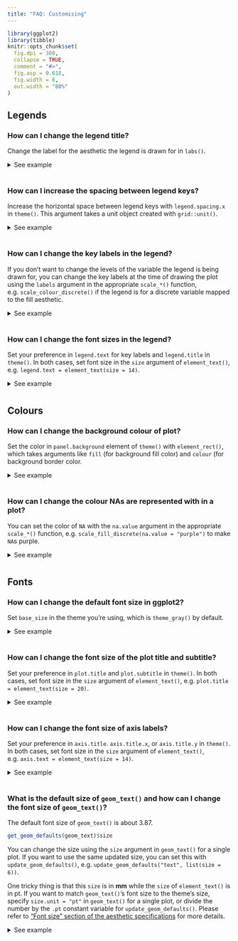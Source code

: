 ```yaml
---
title: "FAQ: Customising"
---
```


```{=html}
<style>
  .content h3 {
    margin-top: -30px !important;
  }
  
  details {
    margin-bottom: 40px;
  }
</style>
```
```r
library(ggplot2)
library(tibble)
knitr::opts_chunk$set(
  fig.dpi = 300, 
  collapse = TRUE, 
  comment = "#>",
  fig.asp = 0.618,
  fig.width = 6,
  out.width = "80%"
)
```

## Legends

### How can I change the legend title?

Change the label for the aesthetic the legend is drawn for in `labs()`.

<details>

<summary>See example</summary>

By default your legend label will be the name of the variable that is mapped to the aesthetic the legend is drawn for.
You can change the title of your legend using `labs()`.

```r
#| fig.alt: "A scatter plot showing the highway miles per gallon on the x-axis
#|  and city miles per gallon on the y-axis. The points are coloured by three
#|  types of drive train, which is displayed in a legend with the title 'Drive
#|  train'."
ggplot(mpg, aes(x = hwy, y = cty, color = drv)) +
  geom_point() +
  labs(color = "Drive train")
```

If a legend is drawn for multiple aesthetics, you'll want to update the title for all of them.

```r
#| fig.alt:
#| - "A scatter plot showing the highway miles per gallon on the x-axis
#|  and city miles per gallon on the y-axis. The point shapes and colours 
#|  indicate three types of drive train. The shapes and colours are displayed in
#|  separate legends titled 'drv' and 'Drive train' respectively."
#| - "A scatter plot showing the highway miles per gallon on the x-axis
#|  and city miles per gallon on the y-axis. The point shapes and colours 
#|  indicate three types of drive train. The shapes and colours are displayed in
#|  a single legend titled 'Drive train'."
#|
# not this
ggplot(mpg, aes(x = hwy, y = cty, color = drv, shape = drv)) +
  geom_point() +
  labs(color = "Drive train")

# but this
ggplot(mpg, aes(x = hwy, y = cty, color = drv, shape = drv)) +
  geom_point() +
  labs(color = "Drive train", shape = "Drive train")
```

</details>

### How can I increase the spacing between legend keys?

Increase the horizontal space between legend keys with `legend.spacing.x` in `theme()`.
This argument takes a unit object created with `grid::unit()`.

<details>

<summary>See example</summary>

If you have a horizontal legend, generally placed on top or bottom of the plot with `legend.position = "top"` or `"bottom"`, you can change the spacing between legend keys with `legend.spacing.x`.
You can supply a unit object to this argument, e.g. `unit(1.0, "cm")` for 1 cm space between legend keys.
See the documentation for `grid::unit()` for more options for units.

```r
#| fig.alt: "A scatter plot showing the highway miles per gallon on the x-axis
#|  and city miles per gallon on the y-axis. The points are coloured by three
#|  types of drive train, which is displayed in a legend at the bottom of the 
#|  plot in a horizontal orientation. Legend elements are spaced widely apart."
ggplot(mpg, aes(x = hwy, y = cty, color = drv)) +
  geom_point() +
  theme(
    legend.position = "bottom", 
    legend.spacing.x = unit(1.0, "cm")
  )
```

For vertical legends changing `legend.spacing.y` changes the space between the legend title and the keys, but not between the keys, e.g. see the large space between the legend title and keys.

```r
#| fig.alt: "A scatter plot showing the highway miles per gallon on the x-axis
#|  and city miles per gallon on the y-axis. The points are coloured by three
#|  types of drive train, which is displayed in a legend at the right of the 
#|  plot. In the legend, there is a large space between the title and keys."
ggplot(mpg, aes(x = hwy, y = cty, color = drv)) +
  geom_point() +
  theme(legend.spacing.y = unit(3.0, "cm"))
```

In order to change the space between the legend keys, you can first make the key size bigger with `legend.key.size` and then remove the grey background color with `legend.key`.

```r
#| fig.alt: "A scatter plot showing the highway miles per gallon on the x-axis
#|  and city miles per gallon on the y-axis. The points are coloured by three
#|  types of drive train, which is displayed in a legend at the right of the 
#|  plot. In the legend, elements are placed widely apart and the title is
#|  to the left of the keys."
ggplot(mpg, aes(x = hwy, y = cty, color = drv)) +
  geom_point() +
  theme(
    legend.key.size = unit(1.5, "cm"),
    legend.key = element_rect(color = NA, fill = NA)
  )
```

Note that the legend title is no longer aligned with the keys with this approach.
You can also shift it over with the `hjust` setting of `legend.title`.

```r
#| fig.alt: "A scatter plot showing the highway miles per gallon on the x-axis
#|  and city miles per gallon on the y-axis. The points are coloured by three
#|  types of drive train, which is displayed in a legend at the right of the 
#|  plot. In the legend, elements are placed widely apart and the title is
#|  aligned with the keys."
ggplot(mpg, aes(x = hwy, y = cty, color = drv)) +
  geom_point() +
  theme(
    legend.key.size = unit(1.5, "cm"),
    legend.key = element_rect(color = NA, fill = NA),
    legend.title = element_text(hjust = 0.5)
  )
```

</details>

### How can I change the key labels in the legend?

If you don't want to change the levels of the variable the legend is being drawn for, you can change the key labels at the time of drawing the plot using the `labels` argument in the appropriate `scale_*()` function, e.g. `scale_colour_discrete()` if the legend is for a discrete variable mapped to the fill aesthetic.

<details>

<summary>See example</summary>

The `labels` argument of `scale_*` functions takes named vectors, which what we would recommend using for relabeling keys in a legend.
Using named lists allows you to declare explicitly which label is assigned to which level, without having to keep track of level order.

```r
#| fig.alt: "A scatter plot showing the highway miles per gallon on the x-axis
#|  and city miles per gallon on the y-axis. The points are coloured by three
#|  types of drive train, which is displayed in a legend at the right of the 
#|  plot. The legend items are name '4-wheel drive', 'Front-wheel drive' and
#|  'Rear-wheel drive' from top to bottom."
ggplot(mpg, aes(x = hwy, y = cty, color = drv)) +
  geom_point() +
  scale_color_discrete(
    labels = c("4" = "4-wheel drive", 
               "f" = "Front-wheel drive", 
               "r" = "Rear-wheel drive")
  )
```

</details>

### How can I change the font sizes in the legend?

Set your preference in `legend.text` for key labels and `legend.title` in `theme()`.
In both cases, set font size in the `size` argument of `element_text()`, e.g. `legend.text = element_text(size = 14)`.

<details>

<summary>See example</summary>

Font characteristics of a legend can be controlled with the `legend.text` and `legend.title` elements of `theme()`.
You can use the following for 14 pts text for legend key labels and 10 pts text for legend title.
(Note that this doesn't result in a visually pleasing legend, by default ggplot2 uses a larger font size for the legend title than the legend text.)

```r
#| fig.alt: "A scatter plot showing the highway miles per gallon on the x-axis
#|  and city miles per gallon on the y-axis. The points are coloured by seven 
#|  types of cars, which is displayed in the legend on the right of the plot.
#|  The labels in the legend have a larger font size than the title."
ggplot(mpg, aes(x = hwy, y = cty, color = class)) +
  geom_point() +
  theme(
    legend.text = element_text(size = 14),
    legend.title = element_text(size = 10)
  )
```

For further customization of legend text, see the documentation for `element_text()`, e.g. you can change font colors or font face as well.

```r
#| fig.alt: "A scatter plot showing the highway miles per gallon on the x-axis
#|  and city miles per gallon on the y-axis. The points are coloured by seven 
#|  types of cars, which is displayed in the legend on the right of the plot.
#|  The labels in the legends have a large, red font. The title has a smaller,
#|  black font and is in bold and italic."
ggplot(mpg, aes(x = hwy, y = cty, color = class)) +
  geom_point() +
  theme(
    legend.text = element_text(size = 14, color = "red"),
    legend.title = element_text(size = 10, face = "bold.italic")
  )
```

</details>

## Colours

### How can I change the background colour of plot?

Set the color in `panel.background` element of `theme()` with `element_rect()`, which takes arguments like `fill` (for background fill color) and `colour` (for background border color.

<details>

<summary>See example</summary>

You can set the background colour of the plot with `panel.background` in `theme()`.
In the following example the border is made thicker with `linewidth = 3` to

```r
#| fig.alt: "A scatter plot showing the highway miles per gallon on the x-axis
#|  and city miles per gallon on the y-axis. The panel background of the plot
#|  is light blue and is outlined in red with a thick stroke."
ggplot(mpg, aes(x = hwy, y = cty)) +
  geom_point() +
  theme(panel.background = element_rect(fill = "lightblue", colour = "red", linewidth = 3))
```

If you want to change the colour of the plotting area but not the panel where the panel, you can so the same thing with `plot.background`.

```r
#| fig.alt: "A scatter plot showing the highway miles per gallon on the x-axis
#|  and city miles per gallon on the y-axis. The plot background is light blue 
#|  and is outlined in red with a thick stroke. The panel background remains 
#|  grey."
ggplot(mpg, aes(x = hwy, y = cty)) +
  geom_point() +
  theme(plot.background = element_rect(fill = "lightblue", colour = "red", linewidth = 3))
```

Note that ggplot2 has a variety of [complete themes](https://ggplot2.tidyverse.org/reference/ggtheme.html) that might already do what you're hoping to accomplish.
For example, if you prefer a more minimal look to your plots, without the grey background, you might try `theme_minimal()`.

```r
#| fig.alt: "A scatter plot showing the highway miles per gallon on the x-axis
#|  and city miles per gallon on the y-axis. There is no visible panel 
#|  background and grid lines are in light grey."
ggplot(mpg, aes(x = hwy, y = cty)) +
  geom_point() +
  theme_minimal()
```

And you can continue customization based on one of these themes.

```r
#| fig.alt: "A scatter plot showing the highway miles per gallon on the x-axis
#|  and city miles per gallon on the y-axis. There is no visible panel 
#|  background and grid lines are in light grey. The plot as a whole is outlined
#|  by a thick red line."
ggplot(mpg, aes(x = hwy, y = cty)) +
  geom_point() +
  theme_minimal() +
  theme(plot.background = element_rect(colour = "red", linewidth = 3))
```

You might also find the [**thematic**](https://rstudio.github.io/thematic/) package useful for simplified theming of your plots.

</details>

### How can I change the colour NAs are represented with in a plot?

You can set the color of `NA` with the `na.value` argument in the appropriate `scale_*()` function, e.g. `scale_fill_discrete(na.value = "purple")` to make `NA`s purple.

<details>

<summary>See example</summary>

Suppose you have the following data frame with two discrete variables, one of which has an `NA`.

```r
df <- tibble::tribble(
  ~group, ~outcome,
  1,      "yes",
  1,      "no",
  2,      "yes",
  2,      "no",
  2,      "no",
  2,      NA 
)
```

By default, ggplot2 uses grey to represent `NA`s.

```r
#| fig.alt: "A stacked bar chart showing two groups on the x-axis and counts
#|  on the y-axis. Within a stacked bar, two different outcomes and 'NA's are 
#|  distinguished by fill colour."
ggplot(df, aes(x = group, fill = outcome)) +
  geom_bar()
```

You can change the color of `NA` with `scale_fill_discrete()` in this case, e.g. make it purple.

```r
#| fig.alt: "A stacked bar chart showing two groups on the x-axis and counts
#|  on the y-axis. Within a stacked bar, two different outcomes and 'NA's are 
#|  distinguished by fill colour. The 'NA' fill colour is purple."
ggplot(df, aes(x = group, fill = outcome)) +
  geom_bar() +
  scale_fill_discrete(na.value = "purple")
```

You can also set the color to `"transparent"`.
In the plot below this is shown with `theme_minimal()` to demonstrate how that looks on a plot with a transparent background.
Note that while this is possible, setting the colour to transparent as such wouldn't be recommended in this particular case as it gives the appearance of a floating bar.

```r
#| fig.alt: "A stacked bar chart showing two groups on the x-axis and counts
#|  on the y-axis. Within a stacked bar, two different outcomes and 'NA's are 
#|  distinguished by fill colour. The 'NA' fill colour is transparent, giving
#|  the appearance that one of the stacked bars is floating."
ggplot(df, aes(x = group, fill = outcome)) +
  geom_bar() +
  scale_fill_discrete(na.value = "transparent") +
  theme_minimal()
```

</details>

## Fonts

### How can I change the default font size in ggplot2?

Set `base_size` in the theme you're using, which is `theme_gray()` by default.

<details>

<summary>See example</summary>

The base font size is 11 pts by default.
You can change it with the `base_size` argument in the theme you're using.
See the [complete theme documentation](https://ggplot2.tidyverse.org/reference/ggtheme.html) for more high level options you can set.

```r
#| fig.alt: "A scatter plot showing the highway miles per gallon on the x-axis
#|  and city miles per gallon on the y-axis. The points are coloured by seven
#|  types of car. All text sizes in the axes and legend are large."
ggplot(mpg, aes(x = hwy, y = cty, color = class)) +
  geom_point() +
  theme_gray(base_size = 18)
```

If you would like all plots within a session/document to use a particular base size, you can set it with `set_theme()`.
Run the following at the beginning of your session or include on top of your R Markdown document.

```r
set_theme(theme_gray(base_size = 18))
```

</details>

### How can I change the font size of the plot title and subtitle?

Set your preference in `plot.title` and `plot.subtitle` in `theme()`.
In both cases, set font size in the `size` argument of `element_text()`, e.g. `plot.title = element_text(size = 20)`.

<details>

<summary>See example</summary>

Font characteristics of plot titles and subtitles can be controlled with the `plot.title` and `plot.subtitle` elements of `theme()`.
You can use the following for 20 pts text for the plot title and 15 pts text for the plot subtitle.

```r
#| fig.alt: "A scatter plot showing the highway miles per gallon on the x-axis
#|  and city miles per gallon on the y-axis. The plot has a large title 
#|  displaying 'This is the plot title' and a less large subtitle displaying 
#|  'And this is the subtitle' at the top of the plot."
ggplot(mpg, aes(x = hwy, y = cty)) +
  geom_point() +
  labs(
    title = "This is the plot title",
    subtitle = "And this is the subtitle"
  ) +
  theme(
    plot.title = element_text(size = 20),
    plot.subtitle = element_text(size = 15)
  )
```

For further customization of plot title and subtitle, see the documentation for `element_text()`, e.g. you can change font colors or font face as well.

```r
#| fig.alt: "A scatter plot showing the highway miles per gallon on the x-axis
#|  and city miles per gallon on the y-axis. The plot has a large red title 
#|  displaying 'This is the plot title' and a less large subtitle in bold and 
#|  italic displaying 'And this is the subtitle' at the top of the plot."
ggplot(mpg, aes(x = hwy, y = cty)) +
  geom_point() +
  labs(
    title = "This is the plot title",
    subtitle = "And this is the subtitle"
  ) +
  theme(
    plot.title = element_text(size = 20, color = "red"),
    plot.subtitle = element_text(size = 15, face = "bold.italic")
  )
```

</details>

### How can I change the font size of axis labels?

Set your preference in `axis.title`.
`axis.title.x`, or `axis.title.y` in `theme()`.
In both cases, set font size in the `size` argument of `element_text()`, e.g. `axis.text = element_text(size = 14)`.

<details>

<summary>See example</summary>

Font characteristics of axis labels can be controlled with `axis.title.x` or `axis.title.y` (or `axis.title` if you the same settings for both axes).

```r
#| fig.alt: "A scatter plot showing the highway miles per gallon on the x-axis
#|  and city miles per gallon on the y-axis. The x-axis title displays 
#|  'This is HUGE' in a large font size, and the y-axis title displays 
#|  'This is small' in a smaller font size."
ggplot(mpg, aes(x = hwy, y = cty)) +
  geom_point() +
  labs(
    x = "This is HUGE",
    y = "This is small"
  ) +
  theme(
    axis.title.x = element_text(size = 20),
    axis.title.y = element_text(size = 10)
  )
```

For further customization of plot title and subtitle, see the documentation for `element_text()`, e.g. you can change font colors or font face as well.

```r
#| fig.alt: "A scatter plot showing the highway miles per gallon on the x-axis
#|  and city miles per gallon on the y-axis. The x-axis title displays 
#|  'This is HUGE' in a large, red font, and the y-axis title displays 
#|  'This is tiny' in a smaller, bold and italic font."
ggplot(mpg, aes(x = hwy, y = cty)) +
  geom_point() +
  labs(
    x = "This is HUGE",
    y = "This is tiny"
  ) +
  theme(
    axis.title.x = element_text(size = 20, color = "red"),
    axis.title.y = element_text(size = 10, face = "bold.italic")
  )
```

You can also change the size of the axis text (e.g. numbers at the axis ticks) using `axis.text` (or `axis.text.x` and `axis.text.y` if you want to set different sizes).

```r
#| fig.alt: "A scatter plot showing the highway miles per gallon on the x-axis
#|  and city miles per gallon on the y-axis. Both the x and the y axis titles
#|  display 'The axis labels are the same size' in a large font. Both axis 
#|  labels are displayed in a larger, blue font."
ggplot(mpg, aes(x = hwy, y = cty)) +
  geom_point() +
  labs(
    x = "The axis labels are the same size",
    y = "The axis labels are the same size"
  ) +
  theme(
    axis.title = element_text(size = 16),
    axis.text = element_text(size = 20, color = "blue")
  )
```

</details>

### What is the default size of `geom_text()` and how can I change the font size of `geom_text()`?

The default font size of `geom_text()` is about 3.87.

```r
get_geom_defaults(geom_text)$size
```

You can change the size using the `size` argument in `geom_text()` for a single plot. If you want to use the same updated size, you can set this with `update_geom_defaults()`, e.g. `update_geom_defaults("text", list(size = 6))`.

One tricky thing is that this `size` is in **mm** while the `size` of `element_text()` is in pt.
If you want to match `geom_text()`'s font size to the theme's size,
specify `size.unit = "pt"` in `geom_text()` for a single plot,
or divide the number by the `.pt` constant variable for `update_geom_defaults()`.
Please refer to ["Font size" section of the aesthetic specifications](https://ggplot2.tidyverse.org/articles/ggplot2-specs.html#font-size) for more details.

<details>

<summary>See example</summary>

Suppose you have the following data frame and visualization.

```r
#| fig.alt: "A plot showing text at diagonal positions with the labels 'two', 
#| 'three' and 'four'."
df <- tibble::tribble(
  ~x, ~y, ~name,
  2,  2,  "two",
  3,  3,  "three",
  4,  4,  "four"
)

ggplot(df, aes(x = x, y = y, label = name)) +
  geom_text()
```

You can set the size of the text with the following.

```r
#| fig.alt: "A plot showing larger text at diagonal positions with the labels 
#| 'two', 'three' and 'four'."
ggplot(df, aes(x = x, y = y, label = name)) +
  geom_text(size = 6)
```

Or you can map it to the `size` `aes`thetic. In the following size is determined by the `x` value with `scale_size_identity()`.

```r
#| fig.alt: "A plot showing text at diagonal positions with the labels 'two',
#|  'three' and 'four' that increase in size from left to right."
ggplot(df, aes(x = x, y = y, label = name)) +
  geom_text(aes(size = x)) +
  scale_size_identity()
```

If you want to use the same updated size for `geom_text()` in a series of plots in a session/R Markdown document, you can set use `update_geom_defaults()` to update the default size, e.g. if you want the size for all `geom_text()` to be 6, use `update_geom_defaults("text", list(size = 6))`.

</details>

